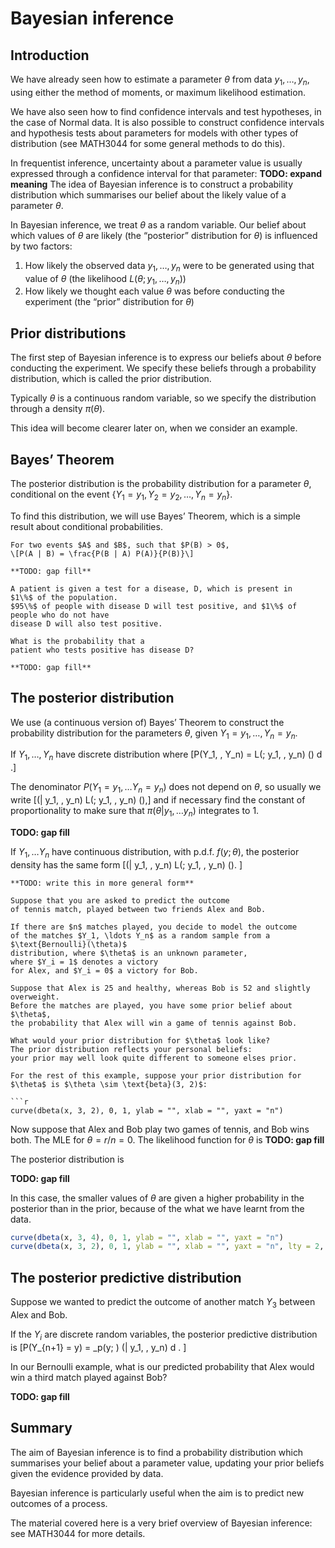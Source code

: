# Bayesian inference

## Introduction

We have already seen how to estimate a parameter
$\theta$ from data $y_1, \ldots, y_n$, using either the method of moments,
or maximum likelihood estimation.

We have also seen how to find confidence intervals and
test hypotheses, in the case of Normal data.
It is also possible
to construct confidence intervals and hypothesis tests about parameters
for models with other types of distribution (see MATH3044
for some general methods to do this).

In frequentist inference, uncertainty about a parameter value is usually
expressed through a confidence interval for that parameter: **TODO: expand meaning**
The idea of Bayesian inference is to construct a probability
distribution which summarises our belief about the likely
value of a parameter $\theta$.

In Bayesian inference, we treat $\theta$ as a random variable. 
Our belief about which values of $\theta$ are likely (the "posterior" distribution
for $\theta$)
is influenced by two factors:

1. How likely the observed data $y_1, \ldots, y_n$ were to be generated using that value of $\theta$ (the likelihood
$L(\theta; y_1, \ldots, y_n)$)
2. How likely we thought each value $\theta$ was before conducting the experiment (the "prior" distribution for $\theta$)

## Prior distributions

The first step of Bayesian inference is to
express our beliefs about $\theta$ before conducting the experiment. 
We specify these beliefs through a probability distribution,
which is called
the prior distribution. 

Typically $\theta$ is a continuous random variable,
so we specify the distribution through a density $\pi(\theta)$.

This idea will become clearer later on, when we consider an example.

## Bayes' Theorem
The posterior
distribution is the probability distribution for a parameter $\theta$,
conditional on the event $\{Y_1 = y_1, Y_2 = y_2, \ldots, Y_n = y_n\}.$

To find
this distribution, we will use Bayes' Theorem, which is a simple result
about conditional probabilities.

```theorem
For two events $A$ and $B$, such that $P(B) > 0$,
\[P(A | B) = \frac{P(B | A) P(A)}{P(B)}\]
```

```proof
**TODO: gap fill**
```

```example
A patient is given a test for a disease, D, which is present in 
$1\%$ of the population.
$95\%$ of people with disease D will test positive, and $1\%$ of 
people who do not have
disease D will also test positive. 

What is the probability that a
patient who tests positive has disease D?

**TODO: gap fill**
```

## The posterior distribution

We use (a continuous version of) Bayes' Theorem to construct
the probability distribution for the parameters $\theta$,
given $Y_1 = y_1, \ldots, Y_n = y_n$.

If $Y_1, \ldots, Y_n$ have discrete distribution
\begin{align*}
\pi(\theta| y_1, \ldots, y_n) &= \frac{P(Y_1 = y_1, \ldots, Y_n = y_n| \theta) \pi(\theta)}{P(Y_1 = y_1, \ldots, Y_n = y_n)} \\
&= \frac{L(\theta; y_1, \ldots, y_n) \pi(\theta)}{P(Y_1 = y_1, \ldots, Y_n = y_n)}
\end{align*}
where
\[P(Y_1, \ldots, Y_n) = \int L(\theta; y_1, \ldots, y_n) \pi(\theta) d \theta.\]

The denominator $P(Y_1 = y_1, \ldots Y_n = y_n)$ does not depend on $\theta$, so usually
we write
\[\pi(\theta| y_1, \ldots, y_n) \propto L(\theta; y_1, \ldots, y_n) \pi(\theta),\]
and if necessary find the constant of proportionality to make sure that
$\pi(\theta|y_1, \ldots y_n)$ integrates to $1$.

**TODO: gap fill**

If $Y_1, \ldots Y_n$ have continuous distribution,
with p.d.f. $f(y; \theta)$, the posterior density has the same form
\[\pi(\theta | y_1, \ldots, y_n) \propto L(\theta; y_1, \ldots, y_n) \pi(\theta). \]

```example
**TODO: write this in more general form**

Suppose that you are asked to predict the outcome
of tennis match, played between two friends Alex and Bob.

If there are $n$ matches played, you decide to model the outcome
of the matches $Y_1, \ldots Y_n$ as a random sample from a 
$\text{Bernoulli}(\theta)$
distribution, where $\theta$ is an unknown parameter, 
where $Y_i = 1$ denotes a victory
for Alex, and $Y_i = 0$ a victory for Bob.

Suppose that Alex is 25 and healthy, whereas Bob is 52 and slightly overweight.
Before the matches are played, you have some prior belief about $\theta$,
the probability that Alex will win a game of tennis against Bob.

What would your prior distribution for $\theta$ look like?
The prior distribution reflects your personal beliefs:
your prior may well look quite different to someone elses prior.

For the rest of this example, suppose your prior distribution for
$\theta$ is $\theta \sim \text{beta}(3, 2)$:

```r
curve(dbeta(x, 3, 2), 0, 1, ylab = "", xlab = "", yaxt = "n")
```

Now suppose that Alex and Bob play two games of tennis, and Bob wins both.
The MLE for $\theta = r/ n = 0$.
The likelihood function for $\theta$ is
**TODO: gap fill**

The posterior distribution is

**TODO: gap fill**

In this case, the smaller values of $\theta$ are
given a higher probability in the posterior than in the prior, because of the what we have learnt from the data.

```r
curve(dbeta(x, 3, 4), 0, 1, ylab = "", xlab = "", yaxt = "n")
curve(dbeta(x, 3, 2), 0, 1, ylab = "", xlab = "", yaxt = "n", lty = 2, add = TRUE)
```


## The posterior predictive distribution

Suppose we wanted to predict the outcome of another match $Y_3$ between Alex and Bob.

If the $Y_i$ are discrete random variables, the posterior predictive distribution
is
\[P(Y_{n+1} = y) = \int_\theta p(y; \theta) \pi(\theta | y_1, \ldots, y_n) d \theta. \]

In our Bernoulli example, what is our predicted probability that Alex would win a third
match played against Bob?

**TODO: gap fill**
 
## Summary
The aim of Bayesian inference is to find a probability distribution
which summarises your belief about a parameter value, updating your
prior beliefs given the evidence provided by data.

Bayesian inference is particularly useful when the aim is to predict new outcomes
of a process.

The material covered here is a very brief overview of Bayesian inference:
see MATH3044 for more details.







